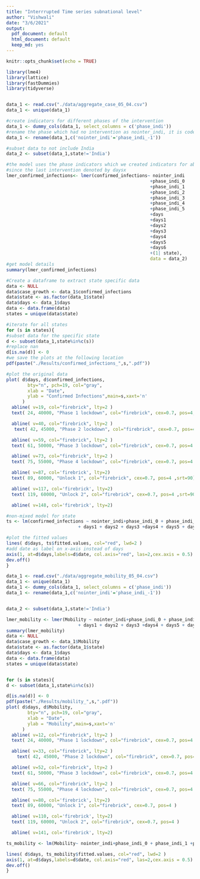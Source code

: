 ```yaml
---
title: "Interrrupted Time series subnational level"
author: "Vishwali"
date: "3/6/2021"
output:
  pdf_document: default
  html_document: default
  keep_md: yes
---
```


```r
knitr::opts_chunk$set(echo = TRUE)
```

```r
library(lme4)
library(lattice)
library(fastDummies)
library(tidyverse)



```

```r
data_1 <- read.csv("./data/aggregate_case_05_04.csv")
data_1 <- unique(data_1)

#create indicators for different phases of the intervention
data_1 <- dummy_cols(data_1, select_columns = c('phase_indi'))
#rename the phase which had no intervention as nointer_indi, it is coded as phase_indi = -1
data_1 <- rename(data_1,c('nointer_indi'='phase_indi_-1'))

#subset data to not include India
data_2 <- subset(data_1,state!='India')

#the model uses the phase indicators which we created indicators for above and the days
#since the last intervention denoted by daysx
lmer_confirmed_infections<- lmer(confirmed_infections~ nointer_indi
                                                      +phase_indi_0 
                                                      +phase_indi_1 
                                                      +phase_indi_2
                                                      +phase_indi_3
                                                      +phase_indi_4 
                                                      +phase_indi_5 
                                                      +days
                                                      +days1 
                                                      +days2 
                                                      +days3 
                                                      +days4
                                                      +days5 
                                                      +days6 
                                                      +(1| state), 
                                                      data = data_2)
#get model details
summary(lmer_confirmed_infections)

#Create a dataframe to extract state specific data
data <- NULL
data$case_growth <- data_1$confirmed_infections
data$state <- as.factor(data_1$state)
data$days <- data_1$days
data <- data.frame(data)
states = unique(data$state)

#iterate for all states
for (s in states){
#subset data for the specific state
d <- subset(data_1,state%in%c(s))
#replace nan
d[is.na(d)] <- 0
#we save the plots at the following location
pdf(paste("./Results/confirmed_infections_",s,".pdf"))

#plot the original data
plot( d$days, d$confirmed_infections,
        bty="n", pch=19, col="gray",
        xlab = "Date", 
        ylab = "Confirmed Infections",main=s,xaxt='n'
      )
  abline( v=19, col="firebrick", lty=2 )
  text( 24, 40000, "Phase 1 lockdown", col="firebrick", cex=0.7, pos=4,srt=90 )

  abline( v=40, col="firebrick", lty=2 )
   text( 42, 45000, "Phase 2 lockdown", col="firebrick", cex=0.7, pos=4,srt=90 )

  abline( v=59, col="firebrick", lty=2 )
  text( 61, 50000, "Phase 3 lockdown", col="firebrick", cex=0.7, pos=4 ,srt=90)

  abline( v=73, col="firebrick", lty=2 )
  text( 75, 55000, "Phase 4 lockdown", col="firebrick", cex=0.7, pos=4 ,srt=90)

  abline( v=87, col='firebrick', lty=2)
  text( 89, 60000, "Unlock 1", col="firebrick", cex=0.7, pos=4 ,srt=90)

  abline( v=117, col='firebrick', lty=2)
  text( 119, 60000, "Unlock 2", col="firebrick", cex=0.7, pos=4 ,srt=90)

  abline( v=148, col='firebrick', lty=2)

#non-mixed model for state
ts <- lm(confirmed_infections ~ nointer_indi+phase_indi_0 + phase_indi_1 +phase_indi_2+phase_indi_3 +phase_indi_4 + phase_indi_5 +days+
                           + days1 + days2 + days3 +days4 + days5 + days6 , data=d)

#plot the fitted values
lines( d$days, ts$fitted.values, col="red", lwd=2 )
#add date as label on x-axis instead of days
axis(1, at=d$days,labels=d$date, col.axis="red", las=2,cex.axis = 0.5)
dev.off()
}
```





```r

data_1 <- read.csv("./data/aggregate_mobility_05_04.csv")
data_1 <- unique(data_1)
data_1 <- dummy_cols(data_1, select_columns = c('phase_indi'))
data_1 <- rename(data_1,c('nointer_indi'='phase_indi_-1'))


data_2 <- subset(data_1,state!='India')

lmer_mobility <- lmer(Mobility ~ nointer_indi+phase_indi_0 + phase_indi_1 +phase_indi_2+phase_indi_3 +phase_indi_4 + phase_indi_5 +days+
                           + days1 + days2 + days3 +days4 + days5 + days6 + (1| state), data = data_2)
summary(lmer_mobility)
data <- NULL
data$case_growth <- data_1$Mobility
data$state <- as.factor(data_1$state)
data$days <- data_1$days
data <- data.frame(data)
states = unique(data$state)


for (s in states){
d <- subset(data_1,state%in%c(s))

d[is.na(d)] <- 0
pdf(paste("./Results/mobility_",s,".pdf"))
plot( d$days, d$Mobility,
        bty="n", pch=19, col="gray",
        xlab = "Date", 
        ylab = "Mobility",main=s,xaxt='n'
      )
  abline( v=12, col="firebrick", lty=2 )
  text( 24, 40000, "Phase 1 lockdown", col="firebrick", cex=0.7, pos=4 )

  abline( v=33, col="firebrick", lty=2 )
    text( 42, 45000, "Phase 2 lockdown", col="firebrick", cex=0.7, pos=4 )

  abline( v=52, col="firebrick", lty=2 )
  text( 61, 50000, "Phase 3 lockdown", col="firebrick", cex=0.7, pos=4 )

  abline( v=66, col="firebrick", lty=2 )
  text( 75, 55000, "Phase 4 lockdown", col="firebrick", cex=0.7, pos=4 )

  abline( v=80, col='firebrick', lty=2)
  text( 89, 60000, "Unlock 1", col="firebrick", cex=0.7, pos=4 )

  abline( v=110, col='firebrick', lty=2)
  text( 119, 60000, "Unlock 2", col="firebrick", cex=0.7, pos=4 )

  abline( v=141, col='firebrick', lty=2)

ts_mobility <- lm(Mobility~ nointer_indi+phase_indi_0 + phase_indi_1 +phase_indi_2+phase_indi_3 +phase_indi_4 + phase_indi_5 +days + days1 + days2 + days3 +days4 + days5 + days6 , data=d)

lines( d$days, ts_mobility$fitted.values, col="red", lwd=2 )
axis(1, at=d$days,labels=d$date, col.axis="red", las=2,cex.axis = 0.5)
dev.off()
}


```
